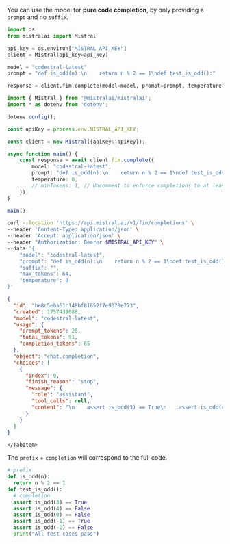 
You can use the model for **pure code completion**, by only providing a `prompt` and no `suffix`.

<Tabs groupId="code">
  <TabItem value="python" label="python" default>

```python
import os
from mistralai import Mistral

api_key = os.environ["MISTRAL_API_KEY"]
client = Mistral(api_key=api_key)

model = "codestral-latest"
prompt = "def is_odd(n):\n    return n % 2 == 1\ndef test_is_odd():"

response = client.fim.complete(model=model, prompt=prompt, temperature=0)
```

  </TabItem>
  <TabItem value="typescript" label="typescript">

```typescript
import { Mistral } from '@mistralai/mistralai';
import * as dotenv from 'dotenv';

dotenv.config();

const apiKey = process.env.MISTRAL_API_KEY;

const client = new Mistral({apiKey: apiKey});

async function main() {
    const response = await client.fim.complete({
        model: "codestral-latest",
        prompt: "def is_odd(n):\n    return n % 2 == 1\ndef test_is_odd():",
        temperature: 0,
        // minTokens: 1, // Uncomment to enforce completions to at least 1 token
    });
}

main();
```

  </TabItem>
  <TabItem value="curl" label="curl">

```bash
curl --location 'https://api.mistral.ai/v1/fim/completions' \
--header 'Content-Type: application/json' \
--header 'Accept: application/json' \
--header "Authorization: Bearer $MISTRAL_API_KEY" \
--data '{
    "model": "codestral-latest",
    "prompt": "def is_odd(n):\n    return n % 2 == 1\ndef test_is_odd():", 
    "suffix": "",
    "max_tokens": 64,
    "temperature": 0
}'
``` 

  </TabItem>
  <TabItem value="output" label="output">

```json
{
  "id": "be8c5eba61c148bf81652f7e9378e773",
  "created": 1757439088,
  "model": "codestral-latest",
  "usage": {
    "prompt_tokens": 26,
    "total_tokens": 91,
    "completion_tokens": 65
  },
  "object": "chat.completion",
  "choices": [
    {
      "index": 0,
      "finish_reason": "stop",
      "message": {
        "role": "assistant",
        "tool_calls": null,
        "content": "\n    assert is_odd(3) == True\n    assert is_odd(4) == False\n    assert is_odd(0) == False\n    assert is_odd(-1) == True\n    assert is_odd(-2) == False\n    print(\"All test cases pass\")"
      }
    }
  ]
}
```
    </TabItem>
</Tabs>

The `prefix` + `completion` will correspond to the full code.

```python
# prefix
def is_odd(n): 
  return n % 2 == 1 
def test_is_odd():
  # completion
  assert is_odd(3) == True
  assert is_odd(4) == False
  assert is_odd(0) == False
  assert is_odd(-1) == True
  assert is_odd(-2) == False
  print("All test cases pass")
```